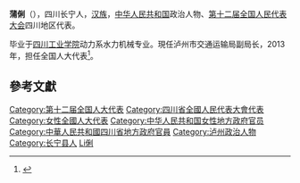 '''蒲俐'''（{{bd|1966年||}}），四川长宁人，[[汉族|汉族]]，[[中华人民共和国|中华人民共和国]]政治人物、[[第十二届全国人民代表大会|第十二届全国人民代表大会]]四川地区代表。

毕业于[[四川工业学院|四川工业学院]]动力系水力机械专业。現任泸州市交通运输局副局长，2013年，担任全国人大代表<ref>{{cite news|title=全国人大代表信息-蒲俐|url= http://210.82.31.1:8084/delegate/viewDelegate.action?dbid=122240|accessdate=2013-04-05|newspaper=全国人大网|archive-url=https://web.archive.org/web/20150120093426/http://www.npc.gov.cn/delegate/viewDelegate.action?dbid=122240|archive-date=2015-01-20|dead-url=yes}}</ref>。

==參考文獻==
{{reflist}}

{{中华人民共和国官员小作品}}
{{DEFAULTSORT:Pu蒲}}
[[Category:第十二届全国人大代表|Category:第十二届全国人大代表]]
[[Category:四川省全國人民代表大會代表|Category:四川省全國人民代表大會代表]]
[[Category:女性全國人大代表|Category:女性全國人大代表]]
[[Category:中华人民共和国女性地方政府官员|Category:中华人民共和国女性地方政府官员]]
[[Category:中華人民共和國四川省地方政府官員|Category:中華人民共和國四川省地方政府官員]]
[[Category:泸州政治人物|Category:泸州政治人物]]
[[Category:长宁县人|Category:长宁县人]]
[[Category:蒲姓|Li俐]]